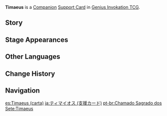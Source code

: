 {{About|the [[Genius Invokation TCG]] Support Card|the [[NPC]]|Timaeus}}
{{Genius Invokation TCG Infobox
|title     = Timaeus
|id        = 322003
|image     = Timaeus Support Card.png
|type      = Support Card
|group     = Companion
|effect    = Comes with 2 '''Transmutation Materials when played'''. If your deck originally includes at least 6 Artifact cards, you will randomly also draw 1 Artifact Card from your deck.<br>'''End Phase:''' Gain 1 '''Transmutation Material'''.<br>'''When playing an Artifact Card:''' If possible, spend '''Transmutation Materials''' equal to the total cost of the Artifact and equip this Artifact for free. (Once per Round)
|matching  = 2
|source1   = Defeat [[Timaeus]] in [[Genius Invokation TCG]]
|source2   = {{Sold By}}
|features  = Timaeus
}}
'''Timaeus''' is a [[Companion Card|Companion]] [[Support Card]] in [[Genius Invokation TCG]].

==Story==
{{Description|"Hello there... Oh, you'd like to use the Crafting Bench? Sure, be my guest."|title=Timaeus, Scholar of Alchemy}}

==Stage Appearances==
{{Genius Invokation TCG Stage Appearances}}

==Other Languages==
{{Other Languages|Transclude=Timaeus}}

==Change History==
{{Change History|3.3}}

==Navigation==
{{Genius Invokation TCG Navbox|Support Card Obtainable}}

[[es:Timaeus (carta)]]
[[ja:ティマイオス (支援カード)]]
[[pt-br:Chamado Sagrado dos Sete:Timaeus]]